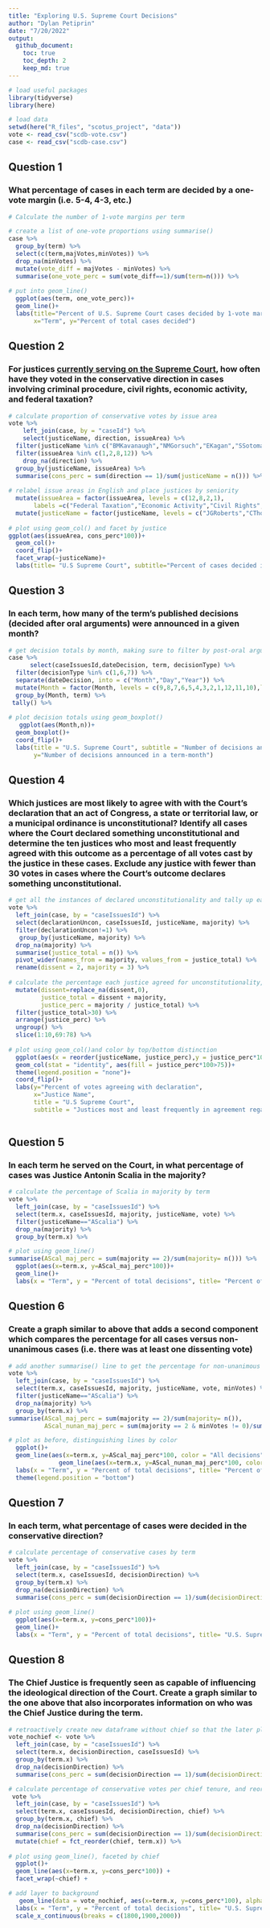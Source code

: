 ```yaml
---
title: "Exploring U.S. Supreme Court Decisions"
author: "Dylan Petiprin"
date: "7/20/2022"
output: 
  github_document:
    toc: true
    toc_depth: 2
    keep_md: true
---
```


```r

# load useful packages
library(tidyverse)
library(here)

# load data
setwd(here("R_files", "scotus_project", "data"))
vote <- read_csv("scdb-vote.csv")
case <- read_csv("scdb-case.csv")

```


## Question 1

### What percentage of cases in each term are decided by a one-vote margin (i.e. 5-4, 4-3, etc.)
```r

# Calculate the number of 1-vote margins per term

# create a list of one-vote proportions using summarise()
case %>% 
  group_by(term) %>% 
  select(c(term,majVotes,minVotes)) %>% 
  drop_na(minVotes) %>% 
  mutate(vote_diff = majVotes - minVotes) %>% 
  summarise(one_vote_perc = sum(vote_diff==1)/sum(term=n())) %>% 
  
# put into geom_line()
  ggplot(aes(term, one_vote_perc))+
  geom_line()+
  labs(title="Percent of U.S. Supreme Court cases decided by 1-vote margin",
       x="Term", y="Percent of total cases decided")

```

## Question 2

### For justices [currently serving on the Supreme Court](https://www.supremecourt.gov/about/biographies.aspx), how often have they voted in the conservative direction in cases involving criminal procedure, civil rights, economic activity, and federal taxation?

```r

# calculate proportion of conservative votes by issue area
vote %>% 
    left_join(case, by = "caseId") %>% 
    select(justiceName, direction, issueArea) %>% 
  filter(justiceName %in% c("BMKavanaugh","NMGorsuch","EKagan","SSotomayor","SAAlito","SGBreyer","CThomas","JGRoberts")) %>% 
  filter(issueArea %in% c(1,2,8,12)) %>% 
    drop_na(direction) %>% 
  group_by(justiceName, issueArea) %>% 
  summarise(cons_perc = sum(direction == 1)/sum(justiceName = n())) %>% 
  
# relabel issue areas in English and place justices by seniority
  mutate(issueArea = factor(issueArea, levels = c(12,8,2,1), 
       labels =c("Federal Taxation","Economic Activity","Civil Rights","Criminal Procedure"))) %>% 
  mutate(justiceName = factor(justiceName, levels = c("JGRoberts","CThomas","SGBreyer","SAAlito","SSotomayor","EKagan","NMGorsuch","BMKavanaugh"))) %>% 
  
# plot using geom_col() and facet by justice
ggplot(aes(issueArea, cons_perc*100))+
  geom_col()+
  coord_flip()+
  facet_wrap(~justiceName)+
  labs(title= "U.S Supreme Court", subtitle="Percent of cases decided in a conservative direction", x="Issue Area",y="Percent of votes cast")

```

## Question 3

### In each term, how many of the term's published decisions (decided after oral arguments) were announced in a given month?

```r

# get decision totals by month, making sure to filter by post-oral arguments
case %>% 
      select(caseIssuesId,dateDecision, term, decisionType) %>% 
  filter(decisionType %in% c(1,6,7)) %>% 
  separate(dateDecision, into = c("Month","Day","Year")) %>% 
  mutate(Month = factor(Month, levels = c(9,8,7,6,5,4,3,2,1,12,11,10),labels = c("September","August","July","June","May","April","March","February","January","December","November","October"))) %>% 
  group_by(Month, term) %>%
 tally() %>% 
  
# plot decision totals using geom_boxplot()
   ggplot(aes(Month,n))+
  geom_boxplot()+
  coord_flip()+
  labs(title = "U.S. Supreme Court", subtitle = "Number of decisions announced post-oral arguments per month, by term",
       y="Number of decisions announced in a term-month")

```

## Question 4

### Which justices are most likely to agree with with the Court's declaration that an act of Congress, a state or territorial law, or a municipal ordinance is unconstitutional? Identify all cases where the Court declared something unconstitutional and determine the ten justices who most and least frequently agreed with this outcome as a percentage of all votes cast by the justice in these cases. Exclude any justice with fewer than 30 votes in cases where the Court's outcome declares something unconstitutional.

```r

# get all the instances of declared unconstitutionality and tally up each justice's votes
vote %>% 
  left_join(case, by = "caseIssuesId") %>% 
  select(declarationUncon, caseIssuesId, justiceName, majority) %>% 
  filter(declarationUncon!=1) %>% 
   group_by(justiceName, majority) %>% 
  drop_na(majority) %>%
  summarise(justice_total = n()) %>%
  pivot_wider(names_from = majority, values_from = justice_total) %>% 
  rename(dissent = 2, majority = 3) %>% 
  
# calculate the percentage each justice agreed for unconstitutionality, filter out those with less than 30 total votes, and get the top and bottom 10
  mutate(dissent=replace_na(dissent,0), 
         justice_total = dissent + majority,
         justice_perc = majority / justice_total) %>% 
  filter(justice_total>30) %>% 
  arrange(justice_perc) %>% 
  ungroup() %>% 
  slice(1:10,69:78) %>% 
  
# plot using geom_col()and color by top/bottom distinction
  ggplot(aes(x = reorder(justiceName, justice_perc),y = justice_perc*100))+
  geom_col(stat = "identity", aes(fill = justice_perc*100>75))+
  theme(legend.position = "none")+
  coord_flip()+
  labs(y="Percent of votes agreeing with declaration",
       x="Justice Name",
       title = "U.S Supreme Court",
       subtitle = "Justices most and least frequently in agreement regarding unconstitutionality")
 
```

## Question 5

### In each term he served on the Court, in what percentage of cases was Justice Antonin Scalia in the majority?

```r

# calculate the percentage of Scalia in majority by term
vote %>% 
  left_join(case, by = "caseIssuesId") %>% 
  select(term.x, caseIssuesId, majority, justiceName, vote) %>% 
  filter(justiceName=="AScalia") %>% 
  drop_na(majority) %>% 
  group_by(term.x) %>% 

# plot using geom_line()
summarise(AScal_maj_perc = sum(majority == 2)/sum(majority= n())) %>% 
  ggplot(aes(x=term.x, y=AScal_maj_perc*100))+
  geom_line()+
  labs(x = "Term", y = "Percent of total decisions", title= "Percent of the time Scalia was in the majority" )

```

## Question 6

### Create a graph similar to above that adds a second component which compares the percentage for all cases versus non-unanimous cases (i.e. there was at least one dissenting vote)

```r

# add another summarise() line to get the percentage for non-unanimous decisions
vote %>% 
  left_join(case, by = "caseIssuesId") %>% 
  select(term.x, caseIssuesId, majority, justiceName, vote, minVotes) %>% 
  filter(justiceName=="AScalia") %>% 
  drop_na(majority) %>% 
  group_by(term.x) %>% 
summarise(AScal_maj_perc = sum(majority == 2)/sum(majority= n()),
          AScal_nunan_maj_perc = sum(majority == 2 & minVotes != 0)/sum(minVotes != 0) ) %>% 

# plot as before, distinguishing lines by color
  ggplot()+
  geom_line(aes(x=term.x, y=AScal_maj_perc*100, color = "All decisions"))+
              geom_line(aes(x=term.x, y=AScal_nunan_maj_perc*100, color = "Non-unanimous decisions")) +
  labs(x = "Term", y = "Percent of total decisions", title= "Percent of the time Scalia was in the majority", color= NULL )+
  theme(legend.position = "bottom")

```

## Question 7

### In each term, what percentage of cases were decided in the conservative direction?

```r
# calculate percentage of conservative cases by term
vote %>% 
  left_join(case, by = "caseIssuesId") %>% 
  select(term.x, caseIssuesId, decisionDirection) %>% 
  group_by(term.x) %>% 
  drop_na(decisionDirection) %>% 
  summarise(cons_perc = sum(decisionDirection == 1)/sum(decisionDirection = n())) %>% 
  
# plot using geom_line()
  ggplot(aes(x=term.x, y=cons_perc*100))+
  geom_line()+
  labs(x = "Term", y = "Percent of total decisions", title= "U.S. Supreme Court", subtitle = "Percent of cases decided in the conservative direction" )

```

## Question 8

### The Chief Justice is frequently seen as capable of influencing the ideological direction of the Court. Create a graph similar to the one above that also incorporates information on who was the Chief Justice during the term.

```r
# retroactively create new dataframe without chief so that the later plots have gray background
vote_nochief <- vote %>% 
  left_join(case, by = "caseIssuesId") %>% 
  select(term.x, decisionDirection, caseIssuesId) %>% 
  group_by(term.x) %>% 
  drop_na(decisionDirection) %>% 
  summarise(cons_perc = sum(decisionDirection == 1)/sum(decisionDirection = n()))

# calculate percentage of conservative votes per chief tenure, and reorder by chief term
 vote %>% 
  left_join(case, by = "caseIssuesId") %>% 
  select(term.x, caseIssuesId, decisionDirection, chief) %>% 
  group_by(term.x, chief) %>% 
  drop_na(decisionDirection) %>% 
  summarise(cons_perc = sum(decisionDirection == 1)/sum(decisionDirection = n())) %>% 
  mutate(chief = fct_reorder(chief, term.x)) %>% 
   
# plot using geom_line(), faceted by chief
  ggplot()+
  geom_line(aes(x=term.x, y=cons_perc*100)) +
  facet_wrap(~chief) +

# add layer to background 
   geom_line(data = vote_nochief, aes(x=term.x, y=cons_perc*100), alpha = .25) +
  labs(x = "Term", y = "Percent of total decisions", title= "U.S. Supreme Court", subtitle = "Percent of cases decided in the conservative direction" ) +
  scale_x_continuous(breaks = c(1800,1900,2000))

```



